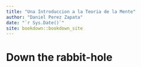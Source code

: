 ```yaml
--- 
title: "Una Introduccion a la Teoria de la Mente"
author: "Daniel Perez Zapata"
date: "`r Sys.Date()`"
site: bookdown::bookdown_site
---
```


# Down the rabbit-hole


